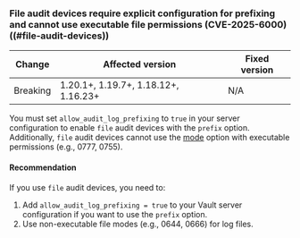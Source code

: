 ### File audit devices require explicit configuration for prefixing and cannot use executable file permissions (CVE-2025-6000) ((#file-audit-devices))

| Change       | Affected version                          | Fixed version
| ------------ | ----------------------------------------- | --------------------
| Breaking     | 1.20.1+, 1.19.7+, 1.18.12+, 1.16.23+      | N/A

You must set `allow_audit_log_prefixing` to `true` in your server configuration to enable `file` audit devices with the `prefix` option.
Additionally, `file` audit devices cannot use the [mode](/vault/docs/audit/file#mode) option with executable permissions (e.g., 0777, 0755).

#### Recommendation

If you use `file` audit devices, you need to:

1. Add `allow_audit_log_prefixing = true` to your Vault server configuration if
   you want to use the `prefix` option.
1. Use non-executable file modes (e.g., 0644, 0666) for log files.
